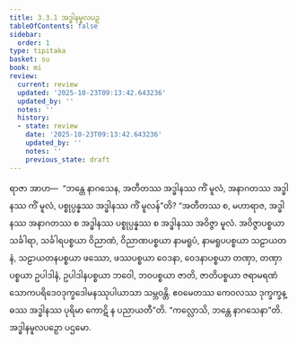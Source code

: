```yaml
---
title: 3.3.1 အဒ္ဓါနမူလပဉှ
tableOfContents: false
sidebar:
  order: 1
type: tipitaka
basket: su
book: mi
review:
  current: review
  updated: '2025-10-23T09:13:42.643236'
  updated_by: ''
  notes: ''
  history:
  - state: review
    date: '2025-10-23T09:13:42.643236'
    updated_by: ''
    notes: ''
    previous_state: draft
---
```



<ReviewStatus review={frontmatter.review} showDetails={true} />

<HypothesisAnnotation frontmatter={frontmatter} />

<DynamicBreadcrumb />

<Division number="49" book="mi" e="ch" v="28">

<Paragraph number="228" book="mi">
ရာဇာ အာဟ—  “ဘန္တေ နာဂသေန, အတီတဿ အဒ္ဓါနဿ ကိံ မူလံ, အနာဂတဿ အဒ္ဓါနဿ ကိံ မူလံ, ပစ္စုပ္ပန္နဿ အဒ္ဓါနဿ ကိံ မူလန်”တိ? “အတီတဿ စ, မဟာရာဇ, အဒ္ဓါနဿ အနာဂတဿ စ အဒ္ဓါနဿ ပစ္စုပ္ပန္နဿ စ အဒ္ဓါနဿ အဝိဇ္ဇာ မူလံ. အဝိဇ္ဇာပစ္စယာ သင်္ခါရာ, သင်္ခါရပစ္စယာ ဝိညာဏံ, ဝိညာဏပစ္စယာ နာမရူပံ, နာမရူပပစ္စယာ သဠာယတနံ, သဠာယတနပစ္စယာ ဖဿော, ဖဿပစ္စယာ ဝေဒနာ, ဝေဒနာပစ္စယာ တဏှာ, တဏှာပစ္စယာ ဥပါဒါနံ, ဥပါဒါနပစ္စယာ ဘဝေါ, ဘဝပစ္စယာ ဇာတိ, ဇာတိပစ္စယာ ဇရာမရဏံ သောကပရိဒေဝဒုက္ခဒေါမနဿုပါယာသာ သမ္ဘဝန္တိ. ဧဝမေတဿ ကေဝလဿ ဒုက္ခက္ခန္ဓဿ အဒ္ဓါနဿ ပုရိမာ ကောဋိ န ပညာယတီ”တိ.
</Paragraph>

<Paragraph number="229" book="mi">
“ကလ္လောသိ, ဘန္တေ နာဂသေနာ”တိ.

</Paragraph>
</Division>

<Paragraph number="230" type="center" book="mi">
အဒ္ဓါနမူလပဉှော ပဌမော.
</Paragraph>